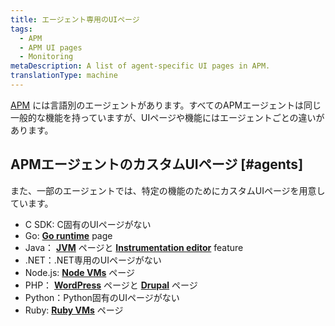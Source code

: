 ```yaml
---
title: エージェント専用のUIページ
tags:
  - APM
  - APM UI pages
  - Monitoring
metaDescription: A list of agent-specific UI pages in APM.
translationType: machine
---
```


[APM](/docs/apm/new-relic-apm/getting-started/welcome-new-relic-apm) には言語別のエージェントがあります。すべてのAPMエージェントは同じ一般的な機能を持っていますが、UIページや機能にはエージェントごとの違いがあります。

## APMエージェントのカスタムUIページ [#agents]

また、一部のエージェントでは、特定の機能のためにカスタムUIページを用意しています。

* C SDK: C固有のUIページがない
* Go: [**Go runtime**](/docs/agents/go-agent/features/go-runtime-ui-page) page
* Java： [**JVM**](/docs/agents/java-agent/features/jvm-metrics-page) ページと [**Instrumentation editor**](/docs/agents/java-agent/custom-instrumentation/custom-instrumentation-editor-quickly-customize-your-java-instrumentation) feature
* .NET：.NET専用のUIページがない
* Node.js: [**Node VMs**](/docs/agents/nodejs-agent/supported-features/node-vms-statistics-page) ページ
* PHP： [**WordPress**](/docs/agents/php-agent/frameworks-libraries/wordpress-specific-functionality) ページと [**Drupal**](/docs/agents/php-agent/frameworks-libraries/drupal-specific-functionality) ページ
* Python：Python固有のUIページがない
* Ruby: [**Ruby VMs**](/docs/agents/ruby-agent/features/ruby-vm-measurements) ページ